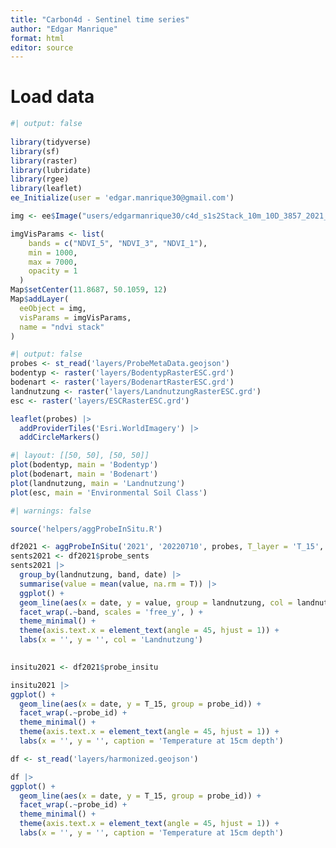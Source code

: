 ```yaml
---
title: "Carbon4d - Sentinel time series"
author: "Edgar Manrique"
format: html
editor: source
---
```


# Load data

```r
#| output: false
  
library(tidyverse)
library(sf)
library(raster)
library(lubridate)
library(rgee)
library(leaflet)
ee_Initialize(user = 'edgar.manrique30@gmail.com')
```

```r
img <- ee$Image("users/edgarmanrique30/c4d_s1s2Stack_10m_10D_3857_2021_20220710")

imgVisParams <- list(
    bands = c("NDVI_5", "NDVI_3", "NDVI_1"),
    min = 1000,
    max = 7000,
    opacity = 1
  )
Map$setCenter(11.8687, 50.1059, 12)
Map$addLayer(
  eeObject = img,
  visParams = imgVisParams,
  name = "ndvi stack"
)
```

```r
#| output: false
probes <- st_read('layers/ProbeMetaData.geojson')
bodentyp <- raster('layers/BodentypRasterESC.grd')
bodenart <- raster('layers/BodenartRasterESC.grd')
landnutzung <- raster('layers/LandnutzungRasterESC.grd')
esc <- raster('layers/ESCRasterESC.grd')
```

```r
leaflet(probes) |> 
  addProviderTiles('Esri.WorldImagery') |> 
  addCircleMarkers() 
```


```r
#| layout: [[50, 50], [50, 50]]
plot(bodentyp, main = 'Bodentyp')
plot(bodenart, main = 'Bodenart')
plot(landnutzung, main = 'Landnutzung')
plot(esc, main = 'Environmental Soil Class')
```



```r
#| warnings: false

source('helpers/aggProbeInSitu.R')

df2021 <- aggProbeInSitu('2021', '20220710', probes, T_layer = 'T_15', M_layer = 'M_15')
sents2021 <- df2021$probe_sents
sents2021 |> 
  group_by(landnutzung, band, date) |> 
  summarise(value = mean(value, na.rm = T)) |> 
  ggplot() +
  geom_line(aes(x = date, y = value, group = landnutzung, col = landnutzung)) +
  facet_wrap(.~band, scales = 'free_y', ) +
  theme_minimal() + 
  theme(axis.text.x = element_text(angle = 45, hjust = 1)) +
  labs(x = '', y = '', col = 'Landnutzung')
  
```



```r
insitu2021 <- df2021$probe_insitu

insitu2021 |> 
ggplot() +
  geom_line(aes(x = date, y = T_15, group = probe_id)) + 
  facet_wrap(.~probe_id) +
  theme_minimal() + 
  theme(axis.text.x = element_text(angle = 45, hjust = 1)) +
  labs(x = '', y = '', caption = 'Temperature at 15cm depth')
```

```r
df <- st_read('layers/harmonized.geojson')

df |> 
ggplot() +
  geom_line(aes(x = date, y = T_15, group = probe_id)) + 
  facet_wrap(.~probe_id) +
  theme_minimal() + 
  theme(axis.text.x = element_text(angle = 45, hjust = 1)) +
  labs(x = '', y = '', caption = 'Temperature at 15cm depth')
```



